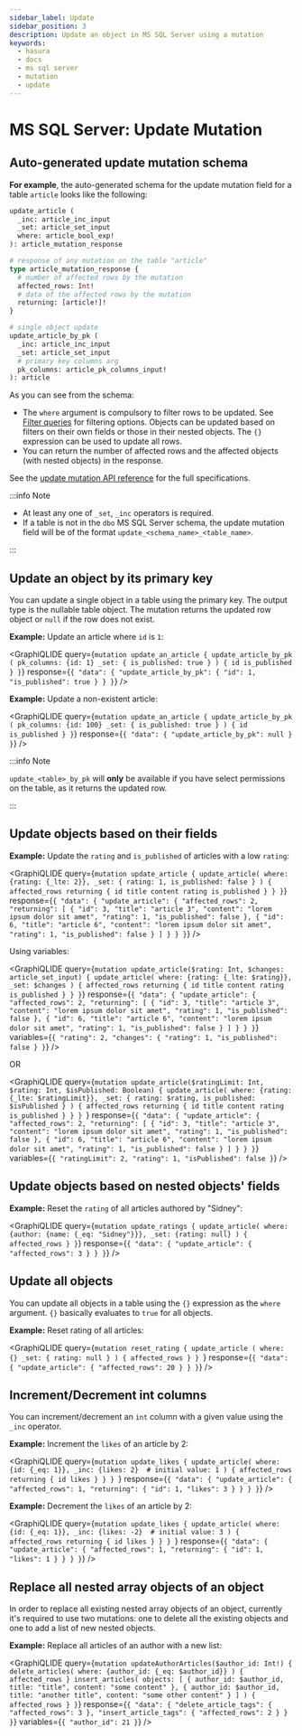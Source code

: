 ```yaml
---
sidebar_label: Update
sidebar_position: 3
description: Update an object in MS SQL Server using a mutation
keywords:
  - hasura
  - docs
  - ms sql server
  - mutation
  - update
---
```



# MS SQL Server: Update Mutation

## Auto-generated update mutation schema

**For example**, the auto-generated schema for the update mutation field for a table `article` looks like the following:

```graphql
update_article (
  _inc: article_inc_input
  _set: article_set_input
  where: article_bool_exp!
): article_mutation_response

# response of any mutation on the table "article"
type article_mutation_response {
  # number of affected rows by the mutation
  affected_rows: Int!
  # data of the affected rows by the mutation
  returning: [article!]!
}

# single object update
update_article_by_pk (
  _inc: article_inc_input
  _set: article_set_input
  # primary key columns arg
  pk_columns: article_pk_columns_input!
): article
```

As you can see from the schema:

- The `where` argument is compulsory to filter rows to be updated. See
  [Filter queries](/queries/ms-sql-server/query-filters.mdx) for filtering options. Objects can be updated based on
  filters on their own fields or those in their nested objects. The `{}` expression can be used to update all rows.
- You can return the number of affected rows and the affected objects (with nested objects) in the response.

See the [update mutation API reference](/api-reference/graphql-api/mutation.mdx#update-syntax) for the full
specifications.

:::info Note

- At least any one of `_set`, `_inc` operators is required.
- If a table is not in the `dbo` MS SQL Server schema, the update mutation field will be of the format
  `update_<schema_name>_<table_name>`.

:::

## Update an object by its primary key

You can update a single object in a table using the primary key. The output type is the nullable table object. The
mutation returns the updated row object or `null` if the row does not exist.

**Example:** Update an article where `id` is `1`:

<GraphiQLIDE
  query={`mutation update_an_article {
  update_article_by_pk (
    pk_columns: {id: 1}
    _set: { is_published: true }
  ) {
    id
    is_published
  }
}`}
  response={`{
  "data": {
    "update_article_by_pk": {
      "id": 1,
      "is_published": true
    }
  }
}`}
/>

**Example:** Update a non-existent article:

<GraphiQLIDE
  query={`mutation update_an_article {
  update_article_by_pk (
    pk_columns: {id: 100}
    _set: { is_published: true }
  ) {
    id
    is_published
  }
}`}
  response={`{
  "data": {
    "update_article_by_pk": null
  }
}`}
/>

:::info Note

`update_<table>_by_pk` will **only** be available if you have select permissions on the table, as it returns the updated
row.

:::

## Update objects based on their fields

**Example:** Update the `rating` and `is_published` of articles with a low `rating`:

<GraphiQLIDE
  query={`mutation update_article {
  update_article(
    where: {rating: {_lte: 2}},
    _set: {
      rating: 1,
      is_published: false
    }
  ) {
    affected_rows
    returning {
      id
      title
      content
      rating
      is_published
    }
  }
}`}
  response={`{
  "data": {
    "update_article": {
      "affected_rows": 2,
      "returning": [
        {
          "id": 3,
          "title": "article 3",
          "content": "lorem ipsum dolor sit amet",
          "rating": 1,
          "is_published": false
        },
        {
          "id": 6,
          "title": "article 6",
          "content": "lorem ipsum dolor sit amet",
          "rating": 1,
          "is_published": false
        }
      ]
    }
  }
}`}
/>

Using variables:

<GraphiQLIDE
  query={`mutation update_article($rating: Int, $changes: article_set_input) {
  update_article(
    where: {rating: {_lte: $rating}},
    _set: $changes
  ) {
    affected_rows
    returning {
      id
      title
      content
      rating
      is_published
    }
  }
}`}
  response={`{
  "data": {
    "update_article": {
      "affected_rows": 2,
      "returning": [
        {
          "id": 3,
          "title": "article 3",
          "content": "lorem ipsum dolor sit amet",
          "rating": 1,
          "is_published": false
        },
        {
          "id": 6,
          "title": "article 6",
          "content": "lorem ipsum dolor sit amet",
          "rating": 1,
          "is_published": false
        }
      ]
    }
  }
}`}
  variables={`{
  "rating": 2,
  "changes": {
    "rating": 1,
    "is_published": false
  }
}`}
/>

OR

<GraphiQLIDE
  query={`mutation update_article($ratingLimit: Int, $rating: Int, $isPublished: Boolean) {
  update_article(
    where: {rating: {_lte: $ratingLimit}},
    _set: {
      rating: $rating,
      is_published: $isPublished
    }
  ) {
    affected_rows
    returning {
      id
      title
      content
      rating
      is_published
    }
  }
}
`}
  response={`{
  "data": {
    "update_article": {
      "affected_rows": 2,
      "returning": [
        {
          "id": 3,
          "title": "article 3",
          "content": "lorem ipsum dolor sit amet",
          "rating": 1,
          "is_published": false
        },
        {
          "id": 6,
          "title": "article 6",
          "content": "lorem ipsum dolor sit amet",
          "rating": 1,
          "is_published": false
        }
      ]
    }
  }
}`}
  variables={`{
  "ratingLimit": 2,
  "rating": 1,
  "isPublished": false
}`}
/>

## Update objects based on nested objects' fields

**Example:** Reset the `rating` of all articles authored by "Sidney":

<GraphiQLIDE
  query={`mutation update_ratings {
  update_article(
    where: {author: {name: {_eq: "Sidney"}}},
    _set: {rating: null}
  ) {
    affected_rows
  }
}`}
  response={`{
  "data": {
    "update_article": {
      "affected_rows": 3
    }
  }
}`}
/>

## Update all objects

You can update all objects in a table using the `{}` expression as the `where` argument. `{}` basically evaluates to
`true` for all objects.

**Example:** Reset rating of all articles:

<GraphiQLIDE
  query={`mutation reset_rating {
  update_article (
    where: {}
    _set: { rating: null }
  ) {
    affected_rows
  }
}
`}
  response={`{
  "data": {
    "update_article": {
      "affected_rows": 20
    }
  }
}`}
/>

## Increment/Decrement **int** columns

You can increment/decrement an `int` column with a given value using the `_inc` operator.

**Example:** Increment the `likes` of an article by 2:

<GraphiQLIDE
  query={`mutation update_likes {
  update_article(
    where: {id: {_eq: 1}},
    _inc: {likes: 2}  # initial value: 1
  ) {
    affected_rows
    returning {
      id
      likes
    }
  }
}
`}
  response={`{
  "data": {
    "update_article": {
      "affected_rows": 1,
      "returning": {
        "id": 1,
        "likes": 3
      }
    }
  }
}`}
/>

**Example:** Decrement the `likes` of an article by 2:

<GraphiQLIDE
  query={`mutation update_likes {
  update_article(
    where: {id: {_eq: 1}},
    _inc: {likes: -2}  # initial value: 3
  ) {
    affected_rows
    returning {
      id
      likes
    }
  }
}
`}
  response={`{
  "data": {
    "update_article": {
      "affected_rows": 1,
      "returning": {
        "id": 1,
        "likes": 1
      }
    }
  }
}`}
/>

## Replace all nested array objects of an object

In order to replace all existing nested array objects of an object, currently it's required to use two mutations: one to
delete all the existing objects and one to add a list of new nested objects.

**Example:** Replace all articles of an author with a new list:

<GraphiQLIDE
  query={`mutation updateAuthorArticles($author_id: Int!) {
  delete_articles(
    where: {author_id: {_eq: $author_id}}
  ) {
    affected_rows
  }
  insert_articles(
    objects: [
      {
        author_id: $author_id,
        title: "title",
        content: "some content"
      },
      {
        author_id: $author_id,
        title: "another title",
        content: "some other content"
      }
    ]
  ) {
    affected_rows
  }
}`}
  response={`{
  "data": {
    "delete_article_tags": {
      "affected_rows": 3
    },
    "insert_article_tags": {
      "affected_rows": 2
    }
  }
}`}
  variables={`{
  "author_id": 21
}`}
/>
